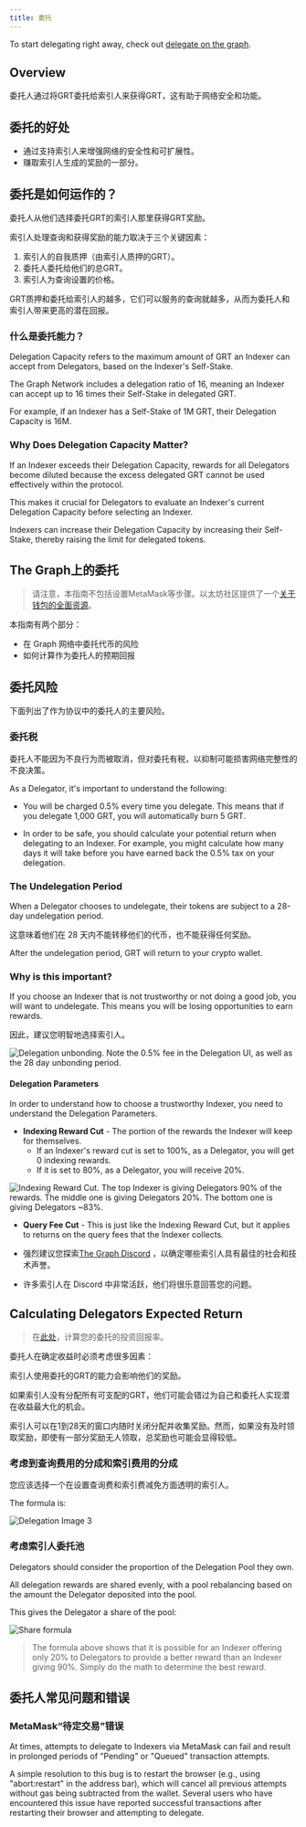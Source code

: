 ```yaml
---
title: 委托
---
```


To start delegating right away, check out [delegate on the graph](https://thegraph.com/explorer/delegate?chain=arbitrum-one).

## Overview

委托人通过将GRT委托给索引人来获得GRT，这有助于网络安全和功能。

<VideoEmbed title="What is Delegating?" youtube="VACg8bitnVc" />

## 委托的好处

- 通过支持索引人来增强网络的安全性和可扩展性。
- 赚取索引人生成的奖励的一部分。

## 委托是如何运作的？

委托人从他们选择委托GRT的索引人那里获得GRT奖励。

索引人处理查询和获得奖励的能力取决于三个关键因素：

1. 索引人的自我质押（由索引人质押的GRT）。
2. 委托人委托给他们的总GRT。
3. 索引人为查询设置的价格。

GRT质押和委托给索引人的越多，它们可以服务的查询就越多，从而为委托人和索引人带来更高的潜在回报。

### 什么是委托能力？

Delegation Capacity refers to the maximum amount of GRT an Indexer can accept from Delegators, based on the Indexer's Self-Stake.

The Graph Network includes a delegation ratio of 16, meaning an Indexer can accept up to 16 times their Self-Stake in delegated GRT.

For example, if an Indexer has a Self-Stake of 1M GRT, their Delegation Capacity is 16M.

### Why Does Delegation Capacity Matter?

If an Indexer exceeds their Delegation Capacity, rewards for all Delegators become diluted because the excess delegated GRT cannot be used effectively within the protocol.

This makes it crucial for Delegators to evaluate an Indexer's current Delegation Capacity before selecting an Indexer.

Indexers can increase their Delegation Capacity by increasing their Self-Stake, thereby raising the limit for delegated tokens.

## The Graph上的委托

<VideoEmbed title="How to Acquire GRT" youtube="HVyIrMcNu7I" />

> 请注意，本指南不包括设置MetaMask等步骤。以太坊社区提供了一个[关于钱包的全面资源](https://ethereum.org/en/wallets/)。

本指南有两个部分：

- 在 Graph 网络中委托代币的风险
- 如何计算作为委托人的预期回报

## 委托风险

下面列出了作为协议中的委托人的主要风险。

### 委托税

委托人不能因为不良行为而被取消，但对委托有税，以抑制可能损害网络完整性的不良决策。

As a Delegator, it's important to understand the following:

- You will be charged 0.5% every time you delegate. This means that if you delegate 1,000 GRT, you will automatically burn 5 GRT.

- In order to be safe, you should calculate your potential return when delegating to an Indexer. For example, you might calculate how many days it will take before you have earned back the 0.5% tax on your delegation.

### The Undelegation Period

When a Delegator chooses to undelegate, their tokens are subject to a 28-day undelegation period.

这意味着他们在 28 天内不能转移他们的代币，也不能获得任何奖励。

After the undelegation period, GRT will return to your crypto wallet.

### Why is this important?

If you choose an Indexer that is not trustworthy or not doing a good job, you will want to undelegate. This means you will be losing opportunities to earn rewards.

因此，建议您明智地选择索引人。

![Delegation unbonding. Note the 0.5% fee in the Delegation UI, as well as the 28 day unbonding period.](/img/Delegation-Unbonding.png)

#### Delegation Parameters

In order to understand how to choose a trustworthy Indexer, you need to understand the Delegation Parameters.

- **Indexing Reward Cut** - The portion of the rewards the Indexer will keep for themselves.
  - If an Indexer's reward cut is set to 100%, as a Delegator, you will get 0 indexing rewards.
  - If it is set to 80%, as a Delegator, you will receive 20%.

![Indexing Reward Cut. The top Indexer is giving Delegators 90% of the rewards. The middle one is giving Delegators 20%. The bottom one is giving Delegators ~83%.](/img/Indexing-Reward-Cut.png)

- **Query Fee Cut** - This is just like the Indexing Reward Cut, but it applies to returns on the query fees that the Indexer collects.

- 强烈建议您探索[The Graph Discord](https://discord.gg/graphprotocol) ，以确定哪些索引人具有最佳的社会和技术声誉。

- 许多索引人在 Discord 中非常活跃，他们将很乐意回答您的问题。

## Calculating Delegators Expected Return

> 在[此处](https://thegraph.com/explorer/delegate?chain=arbitrum-one)，计算您的委托的投资回报率。

委托人在确定收益时必须考虑很多因素：

索引人使用委托的GRT的能力会影响他们的奖励。

如果索引人没有分配所有可支配的GRT，他们可能会错过为自己和委托人实现潜在收益最大化的机会。

索引人可以在1到28天的窗口内随时关闭分配并收集奖励。然而，如果没有及时领取奖励，即使有一部分奖励无人领取，总奖励也可能会显得较低。

### 考虑到查询费用的分成和索引费用的分成

您应该选择一个在设置查询费和索引费减免方面透明的索引人。

The formula is:

![Delegation Image 3](/img/Delegation-Reward-Formula.png)

### 考虑索引人委托池

<VideoEmbed title="How to Choose the Right Indexer for Your Delegation" youtube="G0HyUZ0m_Q8" />

Delegators should consider the proportion of the Delegation Pool they own.

All delegation rewards are shared evenly, with a pool rebalancing based on the amount the Delegator deposited into the pool.

This gives the Delegator a share of the pool:

![Share formula](/img/Share-Forumla.png)

> The formula above shows that it is possible for an Indexer offering only 20% to Delegators to provide a better reward than an Indexer giving 90%. Simply do the math to determine the best reward.

## 委托人常见问题和错误

### MetaMask“待定交易”错误

At times, attempts to delegate to Indexers via MetaMask can fail and result in prolonged periods of "Pending" or "Queued" transaction attempts.

A simple resolution to this bug is to restart the browser (e.g., using "abort:restart" in the address bar), which will cancel all previous attempts without gas being subtracted from the wallet. Several users who have encountered this issue have reported successful transactions after restarting their browser and attempting to delegate.
